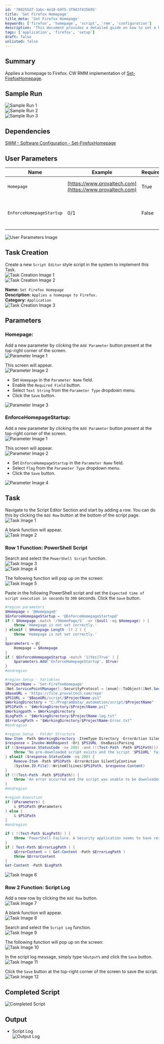 ```yaml
---
id: '708255d7-3abc-4e10-b9f5-3f943f435695'
title: 'Set Firefox Homepage'
title_meta: 'Set Firefox Homepage'
keywords: ['firefox', 'homepage', 'script', 'rmm', 'configuration']
description: 'This document provides a detailed guide on how to set a homepage in Firefox using ConnectWise RMM. It includes user parameters, task creation steps, sample runs, and the PowerShell script necessary for implementation.'
tags: ['application', 'firefox', 'setup']
draft: false
unlisted: false
---
```

## Summary

Applies a homepage to Firefox. CW RMM implementation of [Set-FirefoxHomepage](https://proval.itglue.com/DOC-5078775-7348110).

## Sample Run

![Sample Run 1](../../../static/img/Set-Firefox-Homepage/image_1.png)  
![Sample Run 2](../../../static/img/Set-Firefox-Homepage/image_2.png)  
![Sample Run 3](../../../static/img/Set-Firefox-Homepage/image_3.png)  

## Dependencies

[SWM - Software Configuration - Set-FirefoxHomepage](https://proval.itglue.com/DOC-5078775-7348110)  

## User Parameters

| Name                        | Example                               | Required | Type         | Description                           |
|-----------------------------|---------------------------------------|----------|--------------|---------------------------------------|
| `Homepage`                  | [https://www.provaltech.com](https://www.provaltech.com) | True     | Text String  | The Url to the desired homepage.      |
| `EnforceHomepageStartup`    | 0/1                                   | False    | Flag         | Sets the browser to display the homepage on startup. |

![User Parameters Image](../../../static/img/Set-Firefox-Homepage/image_4.png)  

## Task Creation

Create a new `Script Editor` style script in the system to implement this Task.  
![Task Creation Image 1](../../../static/img/Set-Firefox-Homepage/image_5.png)  
![Task Creation Image 2](../../../static/img/Set-Firefox-Homepage/image_6.png)  

**Name:** `Set Firefox Homepage`  
**Description:** `Applies a homepage to Firefox.`  
**Category:** `Application`  
![Task Creation Image 3](../../../static/img/Set-Firefox-Homepage/image_7.png)  

## Parameters

### Homepage:
Add a new parameter by clicking the `Add Parameter` button present at the top-right corner of the screen.  
![Parameter Image 1](../../../static/img/Set-Firefox-Homepage/image_8.png)  

This screen will appear.  
![Parameter Image 2](../../../static/img/Set-Firefox-Homepage/image_9.png)  

- Set `Homepage` in the `Parameter Name` field.
- Enable the `Required Field` button.
- Select `Text String` from the `Parameter Type` dropdown menu.
- Click the `Save` button.  

![Parameter Image 3](../../../static/img/Set-Firefox-Homepage/image_10.png)  

### EnforceHomepageStartup:
Add a new parameter by clicking the `Add Parameter` button present at the top-right corner of the screen.  
![Parameter Image 1](../../../static/img/Set-Firefox-Homepage/image_8.png)  

This screen will appear.  
![Parameter Image 2](../../../static/img/Set-Firefox-Homepage/image_9.png)  

- Set `EnforceHomepageStartup` in the `Parameter Name` field.
- Select `flag` from the `Parameter Type` dropdown menu.
- Click the `Save` button.  

![Parameter Image 4](../../../static/img/Set-Firefox-Homepage/image_11.png)  

## Task

Navigate to the Script Editor Section and start by adding a row. You can do this by clicking the `Add Row` button at the bottom of the script page.  
![Task Image 1](../../../static/img/Set-Firefox-Homepage/image_12.png)  

A blank function will appear.  
![Task Image 2](../../../static/img/Set-Firefox-Homepage/image_13.png)  

### Row 1 Function: PowerShell Script
Search and select the `PowerShell Script` function.  
![Task Image 3](../../../static/img/Set-Firefox-Homepage/image_14.png)  
![Task Image 4](../../../static/img/Set-Firefox-Homepage/image_15.png)  

The following function will pop up on the screen:  
![Task Image 5](../../../static/img/Set-Firefox-Homepage/image_16.png)  

Paste in the following PowerShell script and set the `Expected time of script execution in seconds` to `300` seconds. Click the `Save` button.  

```powershell
#region parameters
$Homepage = '@Homepage@'
$EnforceHomepageStartup = '@EnforceHomepageStartup@'
if ( $Homepage -match '/SHomePage/S' -or ($null -eq $Homepage) ) {
    throw 'Homepage is not set correctly.'
} elseif ( $Homepage.Length -lt 2 ) {
    throw 'Homepage is not set correctly.'
}
$parameters = @{
    Homepage = $Homepage
}
if ( $EnforceHomepageStartup -match '1|Yes|True' ) {
    $parameters.Add('EnforceHomepageStartup', $true)
}
#endregion

#region Setup - Variables
$ProjectName = 'Set-FirefoxHomepage'
[Net.ServicePointManager]::SecurityProtocol = [enum]::ToObject([Net.SecurityProtocolType], 3072)
$BaseURL = 'https://file.provaltech.com/repo'
$PS1URL = "$BaseURL/script/$ProjectName.ps1"
$WorkingDirectory = "C:/ProgramData/_automation/script/$ProjectName"
$PS1Path = "$WorkingDirectory/$ProjectName.ps1"
$Workingpath = $WorkingDirectory
$LogPath = "$WorkingDirectory/$ProjectName-log.txt"
$ErrorLogPath = "$WorkingDirectory/$ProjectName-Error.txt"
#endregion

#region Setup - Folder Structure
New-Item -Path $WorkingDirectory -ItemType Directory -ErrorAction SilentlyContinue | Out-Null
$response = Invoke-WebRequest -Uri $PS1URL -UseBasicParsing
if (($response.StatusCode -ne 200) -and (!(Test-Path -Path $PS1Path))) {
    throw "No pre-downloaded script exists and the script '$PS1URL' failed to download. Exiting."
} elseif ($response.StatusCode -eq 200) {
    Remove-Item -Path $PS1Path -ErrorAction SilentlyContinue
    [System.IO.File]::WriteAllLines($PS1Path, $response.Content)
}
if (!(Test-Path -Path $PS1Path)) {
    throw 'An error occurred and the script was unable to be downloaded. Exiting.'
}
#endregion

#region Execution
if ($Parameters) {
    & $PS1Path @Parameters
} else {
    & $PS1Path
}
#endregion

if ( !(Test-Path $LogPath) ) {
    throw 'PowerShell Failure. A Security application seems to have restricted the execution of the PowerShell Script.'
}
if ( Test-Path $ErrorLogPath ) {
    $ErrorContent = ( Get-Content -Path $ErrorLogPath )
    throw $ErrorContent
}
Get-Content -Path $LogPath
```

![Task Image 6](../../../static/img/Set-Firefox-Homepage/image_17.png)  

### Row 2 Function: Script Log
Add a new row by clicking the `Add Row` button.  
![Task Image 7](../../../static/img/Set-Firefox-Homepage/image_18.png)  

A blank function will appear.  
![Task Image 8](../../../static/img/Set-Firefox-Homepage/image_19.png)  

Search and select the `Script Log` function.  
![Task Image 9](../../../static/img/Set-Firefox-Homepage/image_20.png)  

The following function will pop up on the screen:  
![Task Image 10](../../../static/img/Set-Firefox-Homepage/image_21.png)  

In the script log message, simply type `%Output%` and click the `Save` button.  
![Task Image 11](../../../static/img/Set-Firefox-Homepage/image_22.png)  

Click the `Save` button at the top-right corner of the screen to save the script.  
![Task Image 12](../../../static/img/Set-Firefox-Homepage/image_23.png)  

## Completed Script

![Completed Script](../../../static/img/Set-Firefox-Homepage/image_24.png)  

## Output

- Script Log  
![Output Log](../../../static/img/Set-Firefox-Homepage/image_25.png)  











